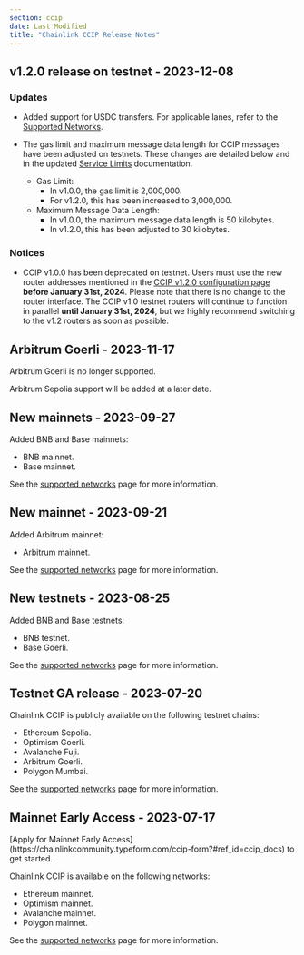 ```yaml
---
section: ccip
date: Last Modified
title: "Chainlink CCIP Release Notes"
---
```



## v1.2.0 release on testnet - 2023-12-08

### Updates

- Added support for USDC transfers. For applicable lanes, refer to the [Supported Networks](/ccip/supported-networks/v1_2_0/testnet).

- The gas limit and maximum message data length for CCIP messages have been adjusted on testnets. These changes are detailed below and in the updated [Service Limits](/ccip/service-limits) documentation.

  - Gas Limit:
    - In v1.0.0, the gas limit is 2,000,000.
    - For v1.2.0, this has been increased to 3,000,000.
  - Maximum Message Data Length:
    - In v1.0.0, the maximum message data length is 50 kilobytes.
    - In v1.2.0, this has been adjusted to 30 kilobytes.

### Notices

- CCIP v1.0.0 has been deprecated on testnet. Users must use the new router addresses mentioned in the [CCIP v1.2.0
  configuration page](/ccip/supported-networks/v1_2_0/testnet) **before January 31st, 2024**. Please note that there is
  no change to the router interface. The CCIP v1.0 testnet routers will continue to function in parallel **until January
  31st, 2024**, but we highly recommend switching to the v1.2 routers as soon as possible.

## Arbitrum Goerli - 2023-11-17

Arbitrum Goerli is no longer supported.

Arbitrum Sepolia support will be added at a later date.

## New mainnets - 2023-09-27

Added BNB and Base mainnets:

- BNB mainnet.
- Base mainnet.

See the [supported networks](/ccip/supported-networks) page for more information.

## New mainnet - 2023-09-21

Added Arbitrum mainnet:

- Arbitrum mainnet.

See the [supported networks](/ccip/supported-networks) page for more information.

## New testnets - 2023-08-25

Added BNB and Base testnets:

- BNB testnet.
- Base Goerli.

See the [supported networks](/ccip/supported-networks) page for more information.

## Testnet GA release - 2023-07-20

Chainlink CCIP is publicly available on the following testnet chains:

- Ethereum Sepolia.
- Optimism Goerli.
- Avalanche Fuji.
- Arbitrum Goerli.
- Polygon Mumbai.

See the [supported networks](/ccip/supported-networks) page for more information.

## Mainnet Early Access - 2023-07-17

<Aside type="note" title="Mainnet Access">
  [Apply for Mainnet Early Access](https://chainlinkcommunity.typeform.com/ccip-form?#ref_id=ccip_docs) to get started.
</Aside>

Chainlink CCIP is available on the following networks:

- Ethereum mainnet.
- Optimism mainnet.
- Avalanche mainnet.
- Polygon mainnet.

See the [supported networks](/ccip/supported-networks) page for more information.
